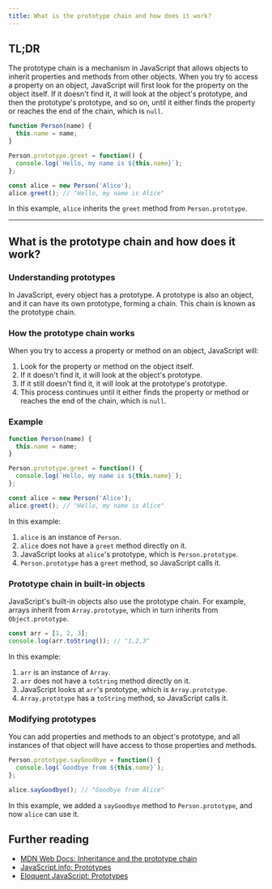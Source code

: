 ```yaml
---
title: What is the prototype chain and how does it work?
---
```


## TL;DR

The prototype chain is a mechanism in JavaScript that allows objects to inherit properties and methods from other objects. When you try to access a property on an object, JavaScript will first look for the property on the object itself. If it doesn't find it, it will look at the object's prototype, and then the prototype's prototype, and so on, until it either finds the property or reaches the end of the chain, which is `null`.

```javascript
function Person(name) {
  this.name = name;
}

Person.prototype.greet = function() {
  console.log(`Hello, my name is ${this.name}`);
};

const alice = new Person('Alice');
alice.greet(); // "Hello, my name is Alice"
```

In this example, `alice` inherits the `greet` method from `Person.prototype`.

---

## What is the prototype chain and how does it work?

### Understanding prototypes

In JavaScript, every object has a prototype. A prototype is also an object, and it can have its own prototype, forming a chain. This chain is known as the prototype chain.

### How the prototype chain works

When you try to access a property or method on an object, JavaScript will:

1. Look for the property or method on the object itself.
2. If it doesn't find it, it will look at the object's prototype.
3. If it still doesn't find it, it will look at the prototype's prototype.
4. This process continues until it either finds the property or method or reaches the end of the chain, which is `null`.

### Example

```javascript
function Person(name) {
  this.name = name;
}

Person.prototype.greet = function() {
  console.log(`Hello, my name is ${this.name}`);
};

const alice = new Person('Alice');
alice.greet(); // "Hello, my name is Alice"
```

In this example:

1. `alice` is an instance of `Person`.
2. `alice` does not have a `greet` method directly on it.
3. JavaScript looks at `alice`'s prototype, which is `Person.prototype`.
4. `Person.prototype` has a `greet` method, so JavaScript calls it.

### Prototype chain in built-in objects

JavaScript's built-in objects also use the prototype chain. For example, arrays inherit from `Array.prototype`, which in turn inherits from `Object.prototype`.

```javascript
const arr = [1, 2, 3];
console.log(arr.toString()); // "1,2,3"
```

In this example:

1. `arr` is an instance of `Array`.
2. `arr` does not have a `toString` method directly on it.
3. JavaScript looks at `arr`'s prototype, which is `Array.prototype`.
4. `Array.prototype` has a `toString` method, so JavaScript calls it.

### Modifying prototypes

You can add properties and methods to an object's prototype, and all instances of that object will have access to those properties and methods.

```javascript
Person.prototype.sayGoodbye = function() {
  console.log(`Goodbye from ${this.name}`);
};

alice.sayGoodbye(); // "Goodbye from Alice"
```

In this example, we added a `sayGoodbye` method to `Person.prototype`, and now `alice` can use it.

## Further reading

- [MDN Web Docs: Inheritance and the prototype chain](https://developer.mozilla.org/en-US/docs/Web/JavaScript/Inheritance_and_the_prototype_chain)
- [JavaScript.info: Prototypes](https://javascript.info/prototype-inheritance)
- [Eloquent JavaScript: Prototypes](https://eloquentjavascript.net/06_object.html#h_jl8p9u9e2d)


